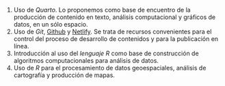
1.  Uso de *Quarto*. Lo proponemos como base de encuentro de la
    producción de contenido en texto, análisis computacional y gráficos
    de datos, en un sólo espacio.
2.  Uso de *Git*, [Github](http://www.github.com) y
    [Netlify](http://www.netlify.com). Se trata de recursos convenientes
    para el control del proceso de desarrollo de contenidos y para la
    publicación en línea.
3.  Introducción al uso del *lenguaje R* como base de construcción de
    algoritmos computacionales para análisis de datos.
4.  Uso de *R* para el procesamiento de datos geoespaciales, análisis de
    cartografía y producción de mapas.